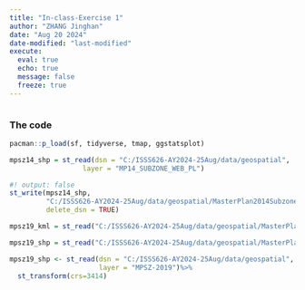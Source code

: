 ```yaml
---
title: "In-class-Exercise 1"
author: "ZHANG Jinghan"
date: "Aug 20 2024"
date-modified: "last-modified"
execute:
  eval: true
  echo: true
  message: false
  freeze: true
---
```


```         
```
### The code
```r
pacman::p_load(sf, tidyverse, tmap, ggstatsplot)
```

```r
mpsz14_shp = st_read(dsn = "C:/ISSS626-AY2024-25Aug/data/geospatial", 
                  layer = "MP14_SUBZONE_WEB_PL")
```                  


```r
#! output: false
st_write(mpsz14_shp,
         "C:/ISSS626-AY2024-25Aug/data/geospatial/MasterPlan2014SubzoneBoundaryWebKML.kml",
         delete_dsn = TRUE)
```

```r
mpsz19_kml = st_read("C:/ISSS626-AY2024-25Aug/data/geospatial/MasterPlan2019SubzoneBoundaryNoSeaKML.kml")
```       
```r
mpsz19_shp = st_read("C:/ISSS626-AY2024-25Aug/data/geospatial/MasterPlan2019SubzoneBoundaryNoSeaGEOJSON.geojson")
```   

```r
mpsz19_shp <- st_read(dsn = "C:/ISSS626-AY2024-25Aug/data/geospatial",
                      layer = "MPSZ-2019")%>%
  st_transform(crs=3414)
```

